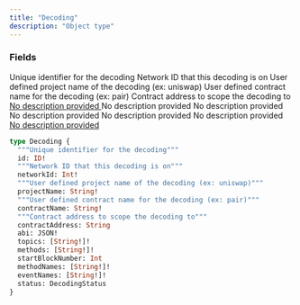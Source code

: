 ```yaml
---
title: "Decoding"
description: "Object type"
---
```


### Fields

<ResponseField name="id" type="ID!" required>
  Unique identifier for the decoding
</ResponseField>

<ResponseField name="networkId" type="Int!" required>
  Network ID that this decoding is on
</ResponseField>

<ResponseField name="projectName" type="String!" required>
  User defined project name of the decoding (ex: uniswap)
</ResponseField>

<ResponseField name="contractName" type="String!" required>
  User defined contract name for the decoding (ex: pair)
</ResponseField>

<ResponseField name="contractAddress" type="String">
  Contract address to scope the decoding to
</ResponseField>

<a href="/api-reference/types/json">
  <ResponseField name="abi" type="JSON!" required>
    No description provided
  </ResponseField>
</a>

<ResponseField name="topics" type="[String!]!" required>
  No description provided
</ResponseField>

<ResponseField name="methods" type="[String!]!" required>
  No description provided
</ResponseField>

<ResponseField name="startBlockNumber" type="Int">
  No description provided
</ResponseField>

<ResponseField name="methodNames" type="[String!]!" required>
  No description provided
</ResponseField>

<ResponseField name="eventNames" type="[String!]!" required>
  No description provided
</ResponseField>

<a href="/api-reference/types/decodingstatus">
  <ResponseField name="status" type="DecodingStatus">
    No description provided
  </ResponseField>
</a>


```graphql Decoding
type Decoding {
  """Unique identifier for the decoding"""
  id: ID!
  """Network ID that this decoding is on"""
  networkId: Int!
  """User defined project name of the decoding (ex: uniswap)"""
  projectName: String!
  """User defined contract name for the decoding (ex: pair)"""
  contractName: String!
  """Contract address to scope the decoding to"""
  contractAddress: String
  abi: JSON!
  topics: [String!]!
  methods: [String!]!
  startBlockNumber: Int
  methodNames: [String!]!
  eventNames: [String!]!
  status: DecodingStatus
}
```

